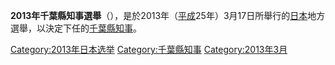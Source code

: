 {{Infobox Election
| election_name      = 2013年千葉縣知事選舉
| country            = JPN
| flag_year          = 
| type               = presidential
| ongoing            = no
| party_colour       = 
| previous_election  = 2009年千葉縣知事選舉
| previous_year      = 2009年
| next_election      = 2017年千葉縣知事選舉
| next_year          = 2017年
| election_date      = {{Start date|2013|3|17}}
| turnout            = 31.96%
| colour1            = 
| nominee1           = [[森田健作|森田健作]] 
| party1             = 無黨籍|無所屬
| last_election1     = 
| popular_vote1      = 1,230,137
| percentage1        = 78.53%
| colour2            = 
| nominee2           = 三輪定宣
| party2             = 無黨籍|無所屬
| last_election2     =
| popular_vote2      = 288,762 
| percentage2        = 18.43%  
| colour3            = 
| nominee3           = 佐藤雄介 
| party3             = 無黨籍|無所屬
| last_election3     =
| popular_vote3      = 47,559
| percentage3        = 3.04%
| title              = 知事
| before_election    = [[森田健作|森田健作]]
| before_colour      =
| before_party       = 無黨籍|無所屬
| after_election     = [[森田健作|森田健作]]
| after_colour       = 
| after_party        = 無黨籍|無所屬
|flag_image=Flag of Chiba Prefecture.svg}}
'''2013年千葉縣知事選舉'''（{{lang-ja|2013年千葉県知事選挙}}），是於2013年（[[平成|平成]]25年）3月17日所舉行的[[日本|日本]]地方選舉，以決定下任的[[千葉縣知事列表|千葉縣知事]]。





{{DEFAULTSORT:2013chiba}}
[[Category:2013年日本选举|Category:2013年日本选举]]
[[Category:千葉縣知事|Category:千葉縣知事]]
[[Category:2013年3月|Category:2013年3月]]